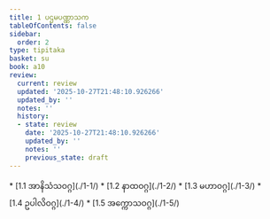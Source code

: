 ```yaml
---
title: 1 ပဌမပဏ္ဏာသက
tableOfContents: false
sidebar:
  order: 2
type: tipitaka
basket: su
book: a10
review:
  current: review
  updated: '2025-10-27T21:48:10.926266'
  updated_by: ''
  notes: ''
  history:
  - state: review
    date: '2025-10-27T21:48:10.926266'
    updated_by: ''
    notes: ''
    previous_state: draft
---
```



<ReviewStatus review={frontmatter.review} showDetails={true} />

<HypothesisAnnotation frontmatter={frontmatter} />

<DynamicBreadcrumb />



<TableOfContents book="a10" section="1">
* [1.1 အာနိသံသဝဂ္ဂ](./1-1/)
* [1.2 နာထဝဂ္ဂ](./1-2/)
* [1.3 မဟာဝဂ္ဂ](./1-3/)
* [1.4 ဥပါလိဝဂ္ဂ](./1-4/)
* [1.5 အက္ကောသဝဂ္ဂ](./1-5/)
</TableOfContents>